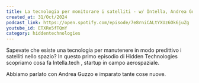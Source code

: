 ```yaml
---
title: La tecnologia per monitorare i satelliti - w/ Intella, Andrea Guzzo
created_at: 31/Oct/2024
podcast_link: https://open.spotify.com/episode/7e8rniCALtYXUz6Ok6juZg
youtube_id: ETXRe5fTQmY
category: hiddentechnologies
---
```

 
Sapevate che esiste una tecnologia per manutenere in modo predittivo i satelliti nello spazio?
In questo primo episodio di Hidden Technologies scopriamo cosa fa Intella.tech , startup in campo aerospaziale.

Abbiamo parlato con Andrea Guzzo e imparato tante cose nuove.
